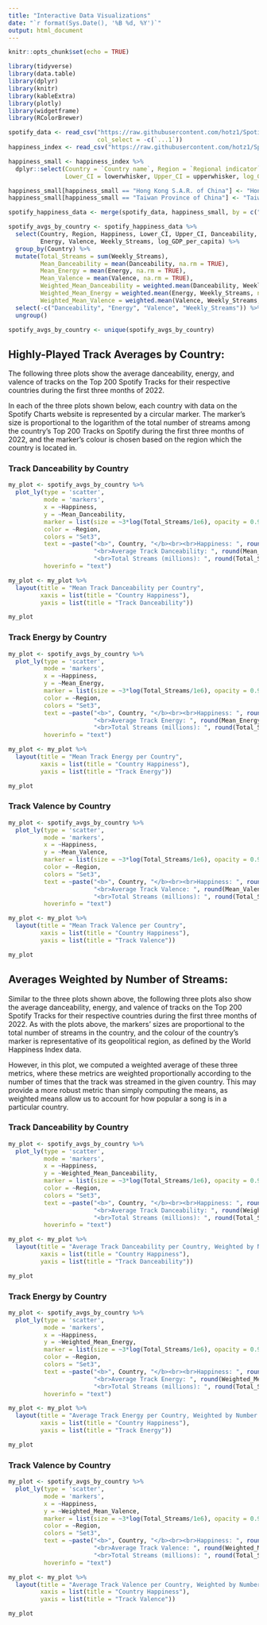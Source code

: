 ```yaml
---
title: "Interactive Data Visualizations"
date: "`r format(Sys.Date(), '%B %d, %Y')`"
output: html_document
---
```

<style type="text/css">
.navbar {
  background-color:#1db954;
}
.main-container {
  max-width: 1600px;
  font-size: 16px;
  margin-left: auto;
  margin-right: auto;
}
</style>

```r
knitr::opts_chunk$set(echo = TRUE)
```

```r
library(tidyverse)
library(data.table)
library(dplyr)
library(knitr)
library(kableExtra)
library(plotly)
library(widgetframe)
library(RColorBrewer)
```

```r
spotify_data <- read_csv("https://raw.githubusercontent.com/hotz1/Spotify-Charts-Project/main/data/spotify_data_full.csv", 
                         col_select = -c(`...1`))
happiness_index <- read_csv("https://raw.githubusercontent.com/hotz1/Spotify-Charts-Project/main/data/happiness_data.csv")
```

```r
happiness_small <- happiness_index %>%
  dplyr::select(Country = `Country name`, Region = `Regional indicator`, Happiness = `Ladder score`,
                Lower_CI = lowerwhisker, Upper_CI = upperwhisker, log_GDP_per_capita = `Logged GDP per capita`)

happiness_small[happiness_small == "Hong Kong S.A.R. of China"] <- "Hong Kong"
happiness_small[happiness_small == "Taiwan Province of China"] <- "Taiwan"

spotify_happiness_data <- merge(spotify_data, happiness_small, by = c("Country"))
```

```r
spotify_avgs_by_country <- spotify_happiness_data %>%
  select(Country, Region, Happiness, Lower_CI, Upper_CI, Danceability,
         Energy, Valence, Weekly_Streams, log_GDP_per_capita) %>%
  group_by(Country) %>%
  mutate(Total_Streams = sum(Weekly_Streams),
         Mean_Danceability = mean(Danceability, na.rm = TRUE),
         Mean_Energy = mean(Energy, na.rm = TRUE),
         Mean_Valence = mean(Valence, na.rm = TRUE),
         Weighted_Mean_Danceability = weighted.mean(Danceability, Weekly_Streams, na.rm = TRUE),
         Weighted_Mean_Energy = weighted.mean(Energy, Weekly_Streams, na.rm = TRUE),
         Weighted_Mean_Valence = weighted.mean(Valence, Weekly_Streams, na.rm = TRUE)) %>%
  select(-c("Danceability", "Energy", "Valence", "Weekly_Streams")) %>%
  ungroup()

spotify_avgs_by_country <- unique(spotify_avgs_by_country)
```

## Highly-Played Track Averages by Country: {.tabset}

The following three plots show the average danceability, energy, and valence of tracks on the Top 200 Spotify Tracks for their respective countries during the first three months of 2022.

In each of the three plots shown below, each country with data on the Spotify Charts website is represented by a circular marker. The marker's size is proportional to the logarithm of the total number of streams among the country's Top 200 Tracks on Spotify during the first three months of 2022, and the marker's colour is chosen based on the region which the country is located in.

### Track Danceability by Country

```r
my_plot <- spotify_avgs_by_country %>%
  plot_ly(type = 'scatter',
          mode = 'markers',
          x = ~Happiness, 
          y = ~Mean_Danceability,
          marker = list(size = ~3*log(Total_Streams/1e6), opacity = 0.9),
          color = ~Region, 
          colors = "Set3",
          text = ~paste("<b>", Country, "</b><br><br>Happiness: ", round(Happiness, 4),
                        "<br>Average Track Danceability: ", round(Mean_Danceability, 4),
                        "<br>Total Streams (millions): ", round(Total_Streams/1e6, 3)),
          hoverinfo = "text")

my_plot <- my_plot %>%
  layout(title = "Mean Track Danceability per Country",
         xaxis = list(title = "Country Happiness"),
         yaxis = list(title = "Track Danceability"))

my_plot
```

### Track Energy by Country

```r
my_plot <- spotify_avgs_by_country %>%
  plot_ly(type = 'scatter',
          mode = 'markers',
          x = ~Happiness, 
          y = ~Mean_Energy,
          marker = list(size = ~3*log(Total_Streams/1e6), opacity = 0.9),
          color = ~Region, 
          colors = "Set3",
          text = ~paste("<b>", Country, "</b><br><br>Happiness: ", round(Happiness, 4),
                        "<br>Average Track Energy: ", round(Mean_Energy, 4),
                        "<br>Total Streams (millions): ", round(Total_Streams/1e6, 3)),
          hoverinfo = "text")

my_plot <- my_plot %>%
  layout(title = "Mean Track Energy per Country",
         xaxis = list(title = "Country Happiness"),
         yaxis = list(title = "Track Energy"))

my_plot
```

### Track Valence by Country

```r
my_plot <- spotify_avgs_by_country %>%
  plot_ly(type = 'scatter',
          mode = 'markers',
          x = ~Happiness, 
          y = ~Mean_Valence,
          marker = list(size = ~3*log(Total_Streams/1e6), opacity = 0.9),
          color = ~Region, 
          colors = "Set3",
          text = ~paste("<b>", Country, "</b><br><br>Happiness: ", round(Happiness, 4),
                        "<br>Average Track Valence: ", round(Mean_Valence, 4),
                        "<br>Total Streams (millions): ", round(Total_Streams/1e6, 3)),
          hoverinfo = "text")

my_plot <- my_plot %>%
  layout(title = "Mean Track Valence per Country",
         xaxis = list(title = "Country Happiness"),
         yaxis = list(title = "Track Valence"))

my_plot
```

## Averages Weighted by Number of Streams: {.tabset}

Similar to the three plots shown above, the following three plots also show the average danceability, energy, and valence of tracks on the Top 200 Spotify Tracks for their respective countries during the first three months of 2022. As with the plots above, the markers' sizes are proportional to the total number of streams in the country, and the colour of the country's marker is representative of its geopolitical region, as defined by the World Happiness Index data.

However, in this plot, we computed a weighted average of these three metrics, where these metrics are weighted proportionally according to the number of times that the track was streamed in the given country. This may provide a more robust metric than simply computing the means, as weighted means allow us to account for how popular a song is in a particular country.

### Track Danceability by Country

```r
my_plot <- spotify_avgs_by_country %>%
  plot_ly(type = 'scatter',
          mode = 'markers',
          x = ~Happiness, 
          y = ~Weighted_Mean_Danceability,
          marker = list(size = ~3*log(Total_Streams/1e6), opacity = 0.9),
          color = ~Region, 
          colors = "Set3",
          text = ~paste("<b>", Country, "</b><br><br>Happiness: ", round(Happiness, 4),
                        "<br>Average Track Danceability: ", round(Weighted_Mean_Danceability, 4),
                        "<br>Total Streams (millions): ", round(Total_Streams/1e6, 3)),
          hoverinfo = "text")

my_plot <- my_plot %>%
  layout(title = "Average Track Danceability per Country, Weighted by Number of Streams",
         xaxis = list(title = "Country Happiness"),
         yaxis = list(title = "Track Danceability"))

my_plot
```

### Track Energy by Country

```r
my_plot <- spotify_avgs_by_country %>%
  plot_ly(type = 'scatter',
          mode = 'markers',
          x = ~Happiness, 
          y = ~Weighted_Mean_Energy,
          marker = list(size = ~3*log(Total_Streams/1e6), opacity = 0.9),
          color = ~Region, 
          colors = "Set3",
          text = ~paste("<b>", Country, "</b><br><br>Happiness: ", round(Happiness, 4),
                        "<br>Average Track Energy: ", round(Weighted_Mean_Energy, 4),
                        "<br>Total Streams (millions): ", round(Total_Streams/1e6, 3)),
          hoverinfo = "text")

my_plot <- my_plot %>%
  layout(title = "Average Track Energy per Country, Weighted by Number of Streams",
         xaxis = list(title = "Country Happiness"),
         yaxis = list(title = "Track Energy"))

my_plot
```

### Track Valence by Country

```r
my_plot <- spotify_avgs_by_country %>%
  plot_ly(type = 'scatter',
          mode = 'markers',
          x = ~Happiness, 
          y = ~Weighted_Mean_Valence,
          marker = list(size = ~3*log(Total_Streams/1e6), opacity = 0.9),
          color = ~Region, 
          colors = "Set3",
          text = ~paste("<b>", Country, "</b><br><br>Happiness: ", round(Happiness, 4),
                        "<br>Average Track Valence: ", round(Weighted_Mean_Valence, 4),
                        "<br>Total Streams (millions): ", round(Total_Streams/1e6, 3)),
          hoverinfo = "text")

my_plot <- my_plot %>%
  layout(title = "Average Track Valence per Country, Weighted by Number of Streams",
         xaxis = list(title = "Country Happiness"),
         yaxis = list(title = "Track Valence"))

my_plot
```
